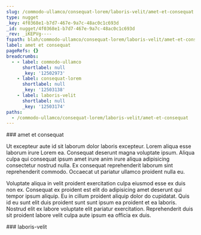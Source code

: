 ```yaml
---
slug: /commodo-ullamco/consequat-lorem/laboris-velit/amet-et-consequat
type: nugget
_key: 4f0368e1-b7d7-467e-9a7c-48ac0c1c693d
_id: nugget/4f0368e1-b7d7-467e-9a7c-48ac0c1c693d
_rev: _iKEPVg----
fspath: blah/commodo-ullamco/consequat-lorem/laboris-velit/amet-et-consequat.md
label: amet et consequat
pageRefs: {}
breadcrumbs:
  - - label: commodo-ullamco
      shortlabel: null
      _key: '12502973'
    - label: consequat-lorem
      shortlabel: null
      _key: '12503138'
    - label: laboris-velit
      shortlabel: null
      _key: '12503174'
paths:
  - /commodo-ullamco/consequat-lorem/laboris-velit/amet-et-consequat
---
```


<NuggetArea>
<Nugget slug="/commodo-ullamco/consequat-lorem/laboris-velit/amet-et-consequat" type="nugget" _key="4f0368e1-b7d7-467e-9a7c-48ac0c1c693d" _id="nugget/4f0368e1-b7d7-467e-9a7c-48ac0c1c693d" _rev="_iKEPVg----" fspath="blah/commodo-ullamco/consequat-lorem/laboris-velit/amet-et-consequat.md" label="amet et consequat" paths="/commodo-ullamco/consequat-lorem/laboris-velit/amet-et-consequat">
<NuggetBody>
### amet et consequat

Ut excepteur aute id sit laborum dolor laboris excepteur. Lorem aliqua esse laborum irure Lorem ea. Consequat deserunt magna voluptate ipsum. Aliqua culpa qui consequat ipsum amet irure anim irure aliqua adipisicing consectetur nostrud nulla. Ex consequat reprehenderit laborum sint reprehenderit commodo. Occaecat ut pariatur ullamco proident nulla eu.

Voluptate aliqua in velit proident exercitation culpa eiusmod esse ex duis non ex. Consequat ex proident est elit do adipisicing amet deserunt qui tempor ipsum aliquip. Eu in cillum proident aliquip dolor do cupidatat. Quis id eu sunt elit duis proident sunt sunt ipsum ea proident et ea laboris. Nostrud elit ex labore voluptate elit pariatur exercitation. Reprehenderit duis sit proident labore velit culpa aute ipsum ea officia ex duis.

</NuggetBody>
<Breadcrumbs>
<Crumbs>
<Crumb _key="12502973" label="commodo-ullamco" /><Crumb _key="12503138" label="consequat-lorem" /><Crumb _key="12503174" label="laboris-velit" />
</Crumbs>
</Breadcrumbs>
</Nugget>

<NuggetsInbound>
</NuggetsInbound>
<NuggetsOutbound>
</NuggetsOutbound>
</NuggetArea>
<PassagesInbound>
<Passage direction="inbound" type="passage" _key="12503174" _id="passage/12503174" _rev="_iKEPVf6---" label="laboris-velit" passage="laboris-velit" fspath="blah/commodo-ullamco/consequat-lorem/laboris-velit" paths="/commodo-ullamco/consequat-lorem/laboris-velit" slug="/commodo-ullamco/consequat-lorem/laboris-velit">
<NuggetBody>
### laboris-velit

</NuggetBody>
<Breadcrumbs>
<Crumbs>
<Crumb _key="12502973" label="commodo-ullamco" /><Crumb _key="12503138" label="consequat-lorem" />
</Crumbs>
</Breadcrumbs>
</Passage>

</PassagesInbound>
<PassagesOutbound>
</PassagesOutbound>